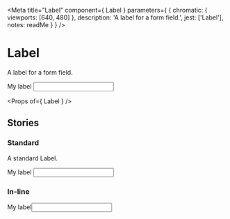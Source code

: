 
<Meta
  title="Label"
  component={ Label }
  parameters={ {
    chromatic: { viewports: [640, 480] },
    description: 'A label for a form field.',
    jest: ['Label'],
    notes: readMe
  } }
/>

# Label

<p><Tag text="Internal" /></p>

A label for a form field.

<Preview withToolbar>
  <Story name="Label">
    <form action="#" method="get">
      <Label htmlFor="my-field">My label</Label>
      <input type="text" id="my-field" name="my-field" />
    </form>
  </Story>
</Preview>

<Props of={ Label } />


## Stories
### Standard

A standard Label.

<Preview>
  <Story name="Standard">
    <form action="#" method="get">
      <Label htmlFor="my-field2">My label</Label>
      <input type="text" id="my-field2" name="my-field" />
    </form>
  </Story>
</Preview>


### In-line

<Preview>
  <Story name="In-line">
    <form action="#" method="get">
      <Label>My label<input type="text" name="my-field" />
      </Label>
    </form>
  </Story>
</Preview>
